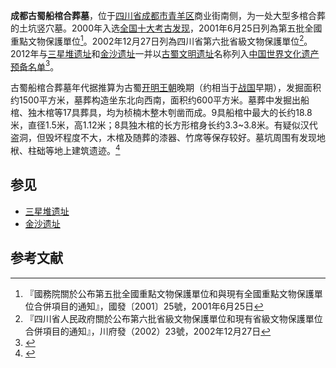 {{文物保护单位
|名稱 = 成都古蜀船棺合葬墓
|編號 = 第5批第176号
|圖片 = 成都博物馆藏商业街古蜀船棺合葬墓船棺.jpg
|说明 = [[成都博物馆|成都博物馆]]藏商业街船棺
|級別 = 1
|分類 = 古墓葬
|時代 = 東周
|地点 = [[四川省|四川省]][[成都市|成都市]]
|坐標 = {{coord|30|40|0.38|N|104|03|19.04|E|type:landmark}}
|登錄 = 2001年6月25日
}}
{{msg:四川省文物保護單位
|名稱 = 古蜀船棺合葬墓
|編號 = 15
|圖片 = 
|級別 = S6
|分類 = 
|時代 = 東周
|地点 = [[四川省|四川省]][[成都市|成都市]]商業街
|坐標 =
|登錄 = 2002年12月27日
}}

'''成都古蜀船棺合葬墓'''，位于[[四川省|四川省]][[成都市|成都市]][[青羊区|青羊区]]商业街南侧，为一处大型多棺合葬的土坑竖穴墓。2000年入选[[全国十大考古发现|全国十大考古发现]]，2001年6月25日列為第五批全國重點文物保護單位<ref>『國務院關於公布第五批全國重點文物保護單位和與現有全國重點文物保護單位合併項目的通知』，國發〔2001〕25號，2001年6月25日</ref>。2002年12月27日列為四川省第六批省級文物保護單位<ref>『四川省人民政府關於公布第六批省級文物保護單位和現有省級文物保護單位合併項目的通知』，川府發（2002）23號，2002年12月27日</ref>。2012年与[[三星堆遗址|三星堆遗址]]和[[金沙遗址|金沙遗址]]一并以[[古蜀文明遗址|古蜀文明遗址]]名称列入[[中国世界遗产#中国世界遗产预备名单|中国世界文化遗产预备名单]]<ref>{{Cite web|url=http://www.sc.gov.cn/10462/10464/10465/10574/2012/12/20/10241347.shtml|title=我省四处遗产成功入选更新的《中国世界文化遗产预备名单》|access-date=2014-03-06|archive-date=2016-03-05|archive-url=https://web.archive.org/web/20160305021350/http://www.sc.gov.cn/10462/10464/10465/10574/2012/12/20/10241347.shtml|dead-url=no}}</ref>。

古蜀船棺合葬墓年代据推算为古蜀[[开明王朝|开明王朝]]晚期（约相当于[[战国|战国]]早期），发掘面积约1500平方米，墓葬构造坐东北向西南，面积约600平方米。墓葬中发掘出船棺、独木棺等17具葬具，均为桢楠木整木刳凿而成。9具船棺中最大的长约18.8米，直径1.5米，高1.12米；8具独木棺的长方形棺身长约3.3~3.8米。有疑似汉代盗洞，但毁坏程度不大，木棺及随葬的漆器、竹席等保存较好。墓坑周围有发现地栿、柱础等地上建筑遗迹。<ref>{{Cite book |author=国家文物局 |title=中国文物地图集（四川分册，上） |publisher=文物出版社 |location=北京 |year=2009}}</ref>

==参见==
*[[三星堆遗址|三星堆遗址]]
*[[金沙遗址|金沙遗址]]

==参考文献==
{{reflist}}
{{四川全国重点文物保护单位}}